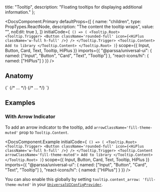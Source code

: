 
  title: "Tooltip",
  description: "Floating tooltips for displaying additional information."
};

<RadixDisclaimer
  componentName="Tooltip"
  radixComponentName="Tooltip"
  radixURL="https://www.radix-ui.com/docs/primitives/components/tooltip"
/>

<DocsComponent.Primary
  defaultProps={[
    {
      name: "children",
      type: PropTypes.ReactNode,
      description: "The content the tooltip wraps",
      value: "",
      noEdit: true
    },
  ]}
  initialCode={`
() => (
<Tooltip.Root>
  <Tooltip.Trigger>
    <Button className='rounded-full' icon={<HiPlus className='w-full h-full' />} />
  </Tooltip.Trigger>
  <Tooltip.Content>
    Add to library
  </Tooltip.Content>
</Tooltip.Root>
)`}
  scope={{
    Input,
    Button,
    Card,
    Text,
    Tooltip,
    HiPlus
  }}
  imports={{
    "@parssa/universal-ui": {
      named: ["Input", "Button", "Card", "Text", "Tooltip"]
    },
    "react-icons/hi": {
      named: ["HiPlus"]
    }
  }}
/>

## Anatomy

<CodeBlock className="my-size-2y">
  {`<Tooltip>
  <Tooltip.Trigger> 
    {/* ... */}
  </Tooltip.Trigger>
  <Tooltip.Content>
    {/* ... */}
  <Tooltip.Content>
</Tooltip>`}
</CodeBlock>

## Examples

### With Arrow Indicator

To add an arrow indicator to the tooltip, add `arrowClassName='fill-theme-muted'` prop to `Tooltip.Content`.

<DocsComponent.Example
  initialCode={`
() => (
<Tooltip.Root>
  <Tooltip.Trigger>
    <Button className='rounded-full' icon={<HiPlus className='w-full h-full' />} />
  </Tooltip.Trigger>
  <Tooltip.Content arrowClassName='fill-theme-muted'>
    Add to library
  </Tooltip.Content>
</Tooltip.Root>
)`}
  scope={{
    Input,
    Button,
    Card,
    Text,
    Tooltip,
    HiPlus
  }}
  imports={{
    "@parssa/universal-ui": {
      named: ["Input", "Button", "Card", "Text", "Tooltip"]
    },
    "react-icons/hi": {
      named: ["HiPlus"]
    }
  }}
/>

You can also enable this globally by setting `tooltip.content_arrow: 'fill-theme-muted'` in your [`UniversalUIConfigProvider`](/docs/getting-started/customization).

